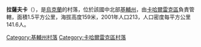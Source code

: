 {{coord|49|48|55|N|30|44|11|E|scale:30000|display=title}}

'''拉薩夫卡'''（{{lang-uk|Расавка}}），是[[烏克蘭|烏克蘭]]的村落，位於該國中北部[[基輔州|基輔州]]，由[[卡哈爾雷克區|卡哈爾雷克區]]負責管轄，面積1.5平方公里，海拔高度159米，2001年人口213，人口密度每平方公里141.6人。

{{DEFAULTSORT:Расавка}}
[[Category:基輔州村落|Category:基輔州村落]]
[[Category:卡哈爾雷克區村落|Category:卡哈爾雷克區村落]]


{{Kiev-geo-stub}}
